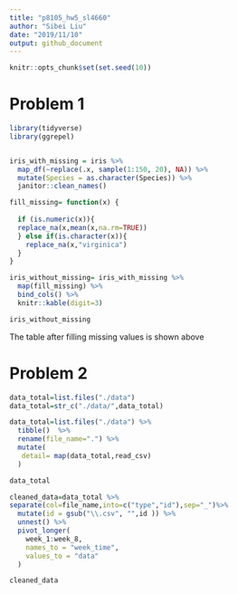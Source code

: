 ```yaml
---
title: "p8105_hw5_sl4660"
author: "Sibei Liu"
date: "2019/11/10"
output: github_document
---
```


```r
knitr::opts_chunk$set(set.seed(10))
```

# Problem 1
```r
library(tidyverse)
library(ggrepel)


iris_with_missing = iris %>% 
  map_df(~replace(.x, sample(1:150, 20), NA)) %>%
  mutate(Species = as.character(Species)) %>% 
  janitor::clean_names()
```



```r

fill_missing= function(x) {
  
  if (is.numeric(x)){
  replace_na(x,mean(x,na.rm=TRUE))
  } else if(is.character(x)){
    replace_na(x,"virginica")
  }    
}

iris_without_missing= iris_with_missing %>% 
  map(fill_missing) %>% 
  bind_cols() %>%  
  knitr::kable(digit=3)

iris_without_missing
```

The table after filling missing values is shown above

# Problem 2

```r
data_total=list.files("./data")
data_total=str_c("./data/",data_total)
```

```r
data_total=list.files("./data") %>%
  tibble()  %>% 
  rename(file_name=".") %>% 
  mutate(
   detail= map(data_total,read_csv) 
  ) 

data_total
```


```r
cleaned_data=data_total %>% 
separate(col=file_name,into=c("type","id"),sep="_")%>%
  mutate(id = gsub("\\.csv", "",id )) %>% 
  unnest() %>% 
  pivot_longer(
    week_1:week_8,
    names_to = "week_time",
    values_to = "data"
  ) 

cleaned_data
```
